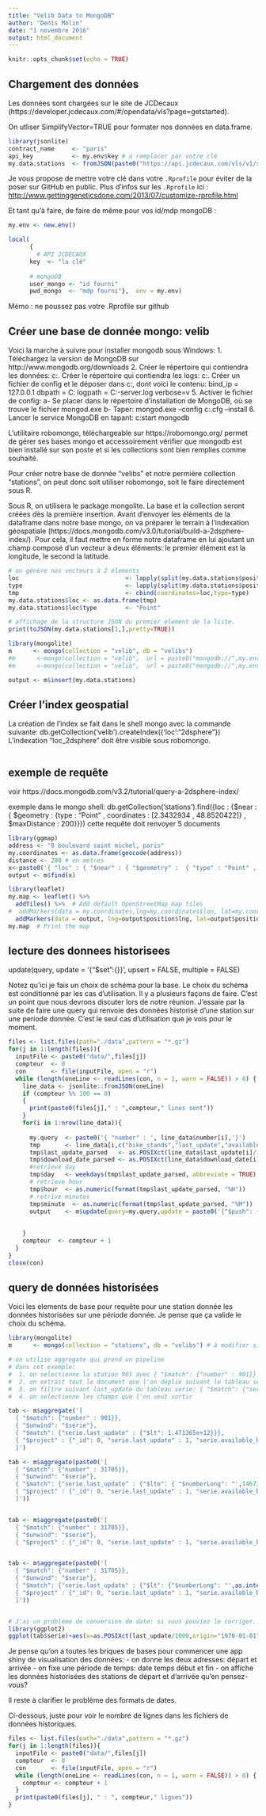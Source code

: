 ---
title: "Velib Data to MongoDB"
author: "Denis Molin"
date: "1 novembre 2016"
output: html_document
---

```{r setup, include=FALSE}
knitr::opts_chunk$set(echo = TRUE)
```

## Chargement des données

Les données sont chargées sur le site de JCDecaux (https://developer.jcdecaux.com/#/opendata/vls?page=getstarted).

On utliser SimplifyVector=TRUE pour formater nos données en data.frame.

```{r cars}
library(jsonlite)
contract_name     <- "paris"
api_key           <- my.env$key # a remplacer par votre clé
my.data.stations  <- fromJSON(paste0("https://api.jcdecaux.com/vls/v1/stations?contract=",contract_name,"&apiKey=",api_key),simplifyVector = TRUE)

```


Je vous propose de mettre votre clé dans votre `.Rprofile` pour éviter de la poser sur GitHub en public. 
Plus d'infos sur les `.Rprofile` ici : 
<http://www.gettinggeneticsdone.com/2013/07/customize-rprofile.html>

Et tant qu'à faire, de faire de même pour vos id/mdp mongoDB : 

```{r, eval = FALSE}
my.env <- new.env()

local( 
      {
	    # API JCDECAUX
      key  <- "la clé"
      
      # mongoDB
      user_mongo <- "id fourni"
      pwd_mongo  <- "mdp fourni"},  env = my.env)

```

Mémo : ne poussez pas votre .Rprofile sur github 

## Créer une base de donnée mongo: velib 

Voici la marche à suivre pour installer mongodb sous Windows:
1. Téléchargez la version de MongoDB sur http://www.mongodb.org/downloads
2. Créer le répertoire qui contiendra les données: c:\data\db
3. Créer le répertoire qui contiendra les logs: c:\data\logs
4. Créer un fichier de config et le déposer dans c:\data, dont voici le contenu:
  bind_ip = 127.0.0.1
  dbpath = C:\data\db
  logpath = C:\data\logs\mongo-server.log
  verbose=v
5. Activer le fichier de config:
	a- Se placer dans le répertoire d'installation de MongoDB, où se trouve le fichier mongod.exe
	b- Taper: 
	mongod.exe --config c:\data\mongo.cfg --install
6. Lancer le service MongoDB en tapant: c:\Windows\System32\net start mongodb

L'utilitaire robomongo, téléchargeable sur https://robomongo.org/ permet de gérer ses bases mongo et  accessoirement vérifier que mongodb est bien installé sur son poste et si les collections sont bien remplies comme souhaité. 

Pour créer notre base de donnée "velibs" et notre permière collection "stations", on peut donc soit utiliser robomongo, soit le faire directement sous R.

Sous R, on utilisera le package mongolite. La base et la collection seront créées dès la première insertion.
Avant d'envoyer les éléments de la dataframe dans notre base mongo, on va préparer le terrain à l'indexation géospatiale (https://docs.mongodb.com/v3.0/tutorial/build-a-2dsphere-index/). Pour cela, il faut mettre en forme notre dataframe en lui ajoutant un champ composé d'un vecteur à deux éléments: le premier élément est la longitude, le second la latitude.

```{r pressure, echo=FALSE}

# on génère nos vecteurs à 2 élements
loc                              <- lapply(split(my.data.stations$position,1:nrow(my.data.stations)),function(x) c(x$lng,x$lat))
type                             <- lapply(split(my.data.stations$position,1:nrow(my.data.stations)),function(x) "Points")
tmp                              <- cbind(coordinates=loc,type=type)
my.data.stations$loc <- as.data.frame(tmp)
my.data.stations$loc$type        <- "Point"

# affichage de la structure JSON du premier element de la liste.
print(toJSON(my.data.stations[1,],pretty=TRUE))

library(mongolite)
m      <- mongo(collection = "velib", db = "velibs")
#m      <-mongo(collection = "velib",  url = paste0("mongodb://",my.env$user_mongo,":",my.env$pwd_mongo,"@thinkr.fr/velib"),verbose = TRUE, db = "velib")
#m      <-mongo(collection = "velib",  url = paste0("mongodb://",my.env$user_mongo,":",my.env$pwd_mongo,"@r.guyader.pro"),verbose = TRUE, db = "velib")

output <- m$insert(my.data.stations)
```


## Créer l'index geospatial

La création de l'index se fait dans le shell mongo avec la commande suivante:  db.getCollection('velib').createIndex({'loc':"2dsphere"})
L'indexation "loc_2dsphere" doit être visible sous robomongo.

```{r}

```

## exemple de requête

voir https://docs.mongodb.com/v3.2/tutorial/query-a-2dsphere-index/

exemple dans le mongo shell:
db.getCollection('stations').find({loc : {$near : { $geometry : {type : "Point" , coordinates : [2.3432934 , 48.8520422]} , $maxDistance : 200}}})
cette requête doit renvoyer 5 documents

```{r}
library(ggmap)
address <- "8 boulevard saint michel, paris"
my.coordinates <- as.data.frame(geocode(address))
distance <- 200 # en metres
x<-paste0('{ "loc" : { "$near" : { "$geometry" :  { "type" : "Point" , "coordinates" : [ ',my.coordinates$lon, ' , ', my.coordinates$lat,'] } ,  "$maxDistance" : ',distance,'}}}')
output <- m$find(x)

library(leaflet)
my.map <- leaflet() %>%
  addTiles() %>%  # Add default OpenStreetMap map tiles
#  addMarkers(data = my.coordinates,lng=my.coordinates$lon, lat=my.coordinates$lat)
  addMarkers(data = output, lng=output$position$lng, lat=output$position$lat)
my.map  # Print the map

```

## lecture des donnees historisees

update(query, update = '{"$set":{}}', upsert = FALSE, multiple = FALSE)

Notez qu'ici je fais un choix de schéma pour la base. Le choix du schéma est conditionné par les cas d'utilisation. Il y a plusieurs façons de faire. C'est un point que nous devrons discuter lors de notre réunion. J'essaie par la suite de faire une query qui renvoie des données historisé d'une station sur une periode donnée. C'est le seul cas d'utilisation que je vois pour le moment.

```{r}
files <- list.files(path="./data",pattern = "*.gz")
for(j in 1:length(files)){
  inputFile <- paste0("data/",files[j])
  compteur  <- 0
  con       <- file(inputFile, open = "r")
  while (length(oneLine <- readLines(con, n = 1, warn = FALSE)) > 0) {
    line_data <- jsonlite::fromJSON(oneLine)
    if (compteur %% 100 == 0)
    {
      print(paste0(files[j]," : ",compteur," lines sent"))
    }
    for(i in 1:nrow(line_data)){
      
      my.query  <- paste0('{ "number" : ', line_data$number[i],'}')
      tmp       <- line_data[i,c("bike_stands","last_update","available_bike_stands","available_bikes","status","download_date")]
      tmp$last_update_parsed   <- as.POSIXct(line_data$last_update[i]/1000, origin="1970-01-01", tz="GMT")
      tmp$download_date_parsed <- as.POSIXct(line_data$download_date[i], origin="1970-01-01", tz="GMT")
      #retrieve day
      tmp$day   <- weekdays(tmp$last_update_parsed, abbreviate = TRUE)
      # retrieve hour
      tmp$hour  <- as.numeric(format(tmp$last_update_parsed, "%H"))
      # retrive minutes
      tmp$minute  <- as.numeric(format(tmp$last_update_parsed, "%M"))
      output    <- m$update(query=my.query,update = paste0('{"$push": {"serie" :{ "last_update_parsed" : "',tmp$last_update_parsed,'" ,"day" : "',tmp$day,'" ,"hour" : ',tmp$hour,' ,"minute" : ',tmp$minute,' ,"bike_stands" : ',tmp$bike_stands,', "last_update" : ',tmp$last_update,', "available_bike_stands" : ',tmp$available_bike_stands,', "available_bikes" : ',tmp$available_bikes,', "status" : "',tmp$status,'", "download_date" : ',tmp$download_date,', "download_date_parsed" : "',tmp$download_date_parsed,'"}}}'),upsert = TRUE)
      
      
    }
    compteur  <- compteur + 1
  }
}
close(con)


```

## query de données historisées

Voici les elements de base pour requête pour une station donnée les données historisées sur une période donnée. Je pense que ça valide le choix du schéma.

```{r}

library(mongolite)
m      <- mongo(collection = "stations", db = "velibs") # à modifier si on utilise la base en remote. Pour les tests j'utilise ma base locale

# on utilise aggregate qui prend un pipeline
# dans cet exemple:
#  1. on selectionne la station 901 avec { "$match": {"number" : 901}}
#  2. on extrait tout le document que l'on déplie suivant le tableau serie { "$unwind": "$serie"}
#  3. on filtre suivant last_update du tableau serie: { "$match": {"serie.last_update" : {"$lt": 1.471365e+12}}}
#  4. on selectionne les champs que l'on veut sortir 

tab <- m$aggregate('[
  { "$match": {"number" : 901}},
  { "$unwind": "$serie"},
  { "$match": {"serie.last_update" : {"$lt": 1.471365e+12}}},
  { "$project" : {"_id": 0, "serie.last_update" : 1, "serie.available_bikes":1 } }
  ]')

tab <- m$aggregate(paste0('[
  { "$match": {"number" : 31705}},
  { "$unwind": "$serie"},
  { "$match": {"serie.last_update" : {"$lte": { "$numberLong": "',1467353905000,'"}}}},
  { "$project" : {"_id": 0, "serie.last_update" : 1, "serie.available_bikes":1 , "number":1} }
  ]'))


tab <- m$aggregate(paste0('[
  { "$match": {"number" : 31705}},
  { "$unwind": "$serie"},
  { "$project" : {"_id": 0, "serie.last_update" : 1, "serie.available_bikes":1 , "number":1} }]'))


tab <- m$aggregate(paste0('[
  { "$match": {"number" : 31705}},
  { "$unwind": "$serie"},
  { "$match": {"serie.last_update" : {"$lt": {"$numberLong": "',as.integer(as.POSIXct("2016-07-02 02:09:51 GMT", origin="1970-01-01", tz="GMT"))*1000,'"}}}},
  { "$project" : {"_id": 0, "serie.last_update" : 1, "serie.available_bikes":1 , "serie.available_bikes_stands":1,"number": 1} }
  ]')) 


# J'ai un problème de conversion de date: si vous pouviez le corriger...
library(ggplot2)
ggplot(tab$serie)+aes(x=as.POSIXct(last_update/1000,origin="1970-01-01", tz="GMT"),y=available_bikes)+geom_line()+labs(title=paste0('station ',tab$number[1]),x="date",y="available bikes")+scale_x_datetime(date_labels = "%c")+geom_line(aes(x=as.POSIXct(tab$serie$last_update/1000,origin="1970-01-01", tz="GMT"),y=tab$serie$number))

```

Je pense qu'on a toutes les briques de bases pour commencer une app shiny de visualisation des données:
- on donne les deux adresses: départ et arrivée
- on fixe une période de temps: date temps début et fin
- on affiche les données historisées des stations de départ et d'arrivée
qu'en pensez-vous?

Il reste à clarifier le problème des formats de dates.


Ci-dessous, juste pour voir le nombre de lignes dans les fichiers de données historiques.
```{r}
files <- list.files(path="./data",pattern = "*.gz")
for(j in 1:length(files)){
  inputFile <- paste0("data/",files[j])
  compteur  <- 0
  con       <- file(inputFile, open = "r")
  while (length(oneLine <- readLines(con, n = 1, warn = FALSE)) > 0) {
    compteur <- compteur + 1
  }
  print(paste0(files[j], " : ", compteur," lignes"))
}

```

